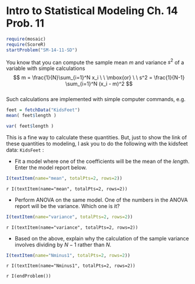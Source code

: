 Intro to Statistical Modeling Ch. 14 Prob. 11
========================================================
```r
require(mosaic)
require(ScoreR)
startProblem("SM-14-11-SD")
```
You know that you can compute the sample mean $m$ and variance $s^2$ of a variable with simple calculations     
$$ m = \frac{1}{N}\sum_{i=1}^N x_i \ \ \mbox{or} 
\ \ s^2 = \frac{1}{N-1} \sum_{i=1}^N (x_i - m)^2 $$     
Such calculations are implemented with simple computer commands, e.g. 
```r
feet = fetchData("KidsFeet")
mean( feet$length )
```

```r
var( feet$length )
```

This is a fine way to calculate these quantities.  But, just to show the link of these quantities to modeling, I ask you to do the following with the kidsfeet data: `KidsFeet` :

* Fit a model where one of the coefficients will be the mean of the *length*.  Enter the model report below.
```r
I(textItem(name="mean", totalPts=2, rows=2))
```
`r I(textItem(name="mean", totalPts=2, rows=2))`

* Perform ANOVA on the same model. One of the numbers in the ANOVA report will be the variance.  Which one is it?  
```r
I(textItem(name="variance", totalPts=2, rows=2))
```
`r I(textItem(name="variance", totalPts=2, rows=2))`


* Based on the above, explain why the calculation of the sample variance involves dividing by $N-1$ rather than $N$.
```r
I(textItem(name="Nminus1", totalPts=2, rows=2))
```
`r I(textItem(name="Nminus1", totalPts=2, rows=2))`

`r I(endProblem())`

